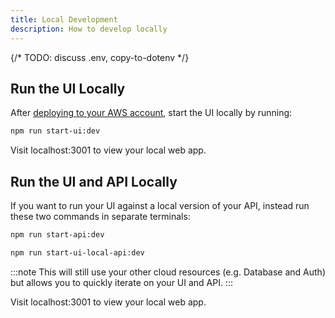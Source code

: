 ```yaml
---
title: Local Development
description: How to develop locally
---
```


{/* TODO: discuss .env, copy-to-dotenv */}

## Run the UI Locally

After [deploying to your AWS account](./deployments), start the UI locally by running:

```sh
npm run start-ui:dev
```

Visit localhost:3001 to view your local web app.

## Run the UI and API Locally

If you want to run your UI against a local version of your API, instead run these two commands in separate terminals:

```sh title="Run API Locally"
npm run start-api:dev
```

```sh title="Run UI Locally"
npm run start-ui-local-api:dev
```

:::note
This will still use your other cloud resources (e.g. Database and Auth) but allows you to quickly iterate on your UI and API.
:::

Visit localhost:3001 to view your local web app.